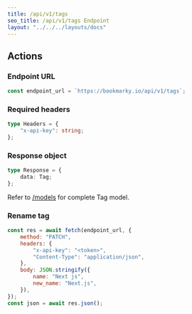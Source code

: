 ```yaml
---
title: /api/v1/tags
seo_title: /api/v1/tags Endpoint
layout: "../../../layouts/docs"
---
```


## Actions

### Endpoint URL

```js
const endpoint_url = `https://bookmarky.io/api/v1/tags`;
```

### Required headers

```ts
type Headers = {
	"x-api-key": string;
};
```

### Response object

```ts
type Response = {
	data: Tag;
};
```

Refer to [/models](/models#tag) for complete Tag model.

### Rename tag

```js
const res = await fetch(endpoint_url, {
	method: "PATCH",
	headers: {
		"x-api-key": "<token>",
		"Content-Type": "application/json",
	},
	body: JSON.stringify({
		name: "Next js",
		new_name: "Next.js",
	}),
});
const json = await res.json();
```
